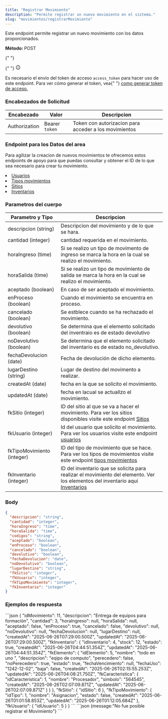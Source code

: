 ```yaml
---
title: "Registrar Movimiento"
description: "Permite registrar un nuevo movimiento en el sistema."
slug: "movimientos/registrarMovimiento"
---
```



Este endpoint permite registrar un nuevo movimiento con los datos proporcionados.

<p>
  <strong>Método: </strong>
  <span class="sl-badge caution small astro-avdet4wd">POST</span>
</p>

<Tabs>
  <TabItem label="Endpoint">
    <ApiEndpoint url={`${API_BASE_URL}/movimientos`} />
  </TabItem>
</Tabs>

<aside aria-label="Nota" class="starlight-aside starlight-aside--note">
  {" "}
  <p class="starlight-aside__title" aria-hidden="true">
    {" "}
    <svg
      aria-hidden="true"
      class="starlight-aside__icon astro-c6vsoqas"
      width="16"
      height="16"
      viewBox="0 0 24 24"
      fill="currentColor"
      style="--sl-icon-size: 1em;"
    >
      <path d="M12 11a1 1 0 0 0-1 1v4a1 1 0 0 0 2 0v-4a1 1 0 0 0-1-1Zm.38-3.92a1 1 0 0 0-.76 0 1 1 0 0 0-.33.21 1.15 1.15 0 0 0-.21.33 1 1 0 0 0 .21 1.09c.097.088.209.16.33.21A1 1 0 0 0 13 8a1.05 1.05 0 0 0-.29-.71 1 1 0 0 0-.33-.21ZM12 2a10 10 0 1 0 0 20 10 10 0 0 0 0-20Zm0 18a8 8 0 1 1 0-16.001A8 8 0 0 1 12 20Z"></path>
      Nota{" "}
    </svg>
  </p>
  Es necesario el envío del token de acceso <code>access_token</code> para hacer
  uso de este endpoint. Para ver cómo generar el token, vea{" "}
  <a href="/usuarios/login">como generar token de acceso.</a>
</aside>

<h3>Encabezados de Solicitud</h3>

| Encabezado    | Valor          | Descripcion                                           |
| ------------- | -------------- | ----------------------------------------------------- |
| Authorization | Bearer `token` | Token con autorizacion para acceder a los movimientos |

<h3>Endpoint para los Datos del area</h3>

Para agilizar la creacion de nuevos movimientos te ofrecemos estos endpoints de apoyo para que puedas consultar y obtener el ID de lo que sea necesario para crear tu movimiento.

<li>
  <a href="/usuarios/listarUsuarios">Usuarios</a>
</li>
<li>
  <a href="/tipos-movimiento/listarTipoMovimiento">Tipos movimientos</a>
</li>
<li>
  <a href="/sitios/listarSitios">Sitios</a>
</li>
<li>
  <a href="/inventario/listarInventarios">Inventarios</a>
</li>

<h3>Parametros del cuerpo</h3>

| Parametro y Tipo           | Descripcion                                                                                                                                                               |
| -------------------------- | ------------------------------------------------------------------------------------------------------------------------------------------------------------------------- |
| descripcion (string)       | Descripcion del movimiento y de lo que se hara.                                                                                                                           |
| cantidad (integer)         | cantidad requerida en el movimiento.                                                                                                                                      |
| horaIngreso (time)         | Si se realizo un tipo de movimento de ingreso se marca la hora en la cual se realizo el movimiento.                                                                       |
| horaSalida (time)          | Si se realizo un tipo de movimiento de salida se marca la hora en la cual se realizo el movimiento.                                                                       |
| aceptado (boolean)         | En caso de ser aceptado el movimiento.                                                                                                                                    |
| enProceso (boolean)        | Cuando el movimiento se encuentra en proceso.                                                                                                                             |
| cancelado (boolean)        | Se estblece cuando se ha rechazado el movimiento.                                                                                                                         |
| devolutivo (boolean)       | Se determina que el elemento solicitado del inventraio es de estado devolutivo                                                                                            |
| noDevolutivo (boolean)     | Se determina que el elemento solicitado del inventario es de estado no_devolutivo.                                                                                        |
| fechaDevolucion (date)     | Fecha de devolución de dicho elemento.                                                                                                                                    |
| lugarDestino (string)      | Lugar de destino del movimento a realizar.                                                                                                                                |
| createdAt (date)           | fecha en la que se solicito el movimiento.                                                                                                                                |
| updatedAt (date)           | fecha en lacual se actuallzo el movimiento.                                                                                                                               |
| fkSitio (integer)          | ID del sitio al que se va a hacer el movimiento. Para ver los sitios disponibles visite este endpoint <a href="/sitios/listarSitios">Sitios</a>                           |
| fkUsuario (integer)        | Id del usuario que solicito el movimiento. Para ver los usuarios visite este endpoint <a href="/usuarios/listarUsuarios">usuarios</a>                                     |
| fkTipoMovimiento (integer) | ID del tipo de movimiento que se hace. Para ver los tipos de movimientos visite este endpoint <a href="/tipos-movimiento/listarTipoMovimiento">tipos movimientos</a>      |
| fkInventario (integer)     | ID del inventario que se solicita para realizar el movimiento del elemento. Ver los elementos del inventario aqui <a href="/inventario/listarInventarios">Inventarios</a> |

### Body

```json
{
  "descripcion": "string",
  "cantidad": "integer",
  "horaIngreso": "time",
  "horaSalida": "time",
  "codigos": "string",
  "aceptado": "boolean",
  "enProceso": "boolean",
  "cancelado": "boolean",
  "devolutivo": "boolean",
  "fechaDevolucion": "date",
  "noDevolutivo": "boolean",
  "lugarDestino": "string",
  "fkSitio": "integer",
  "fkUsuario": "integer",
  "fkTipoMovimiento": "integer",
  "fkInventario": "integer"
}
```

<h3>Ejemplos de respuesta</h3>

<Tabs>
  <TabItem label="Status 201">
  ```json
  {
    "idMovimiento": 11,
    "descripcion": "Entrega de equipos para formación",
    "cantidad": 3,
    "horaIngreso": null,
    "horaSalida": null,
    "aceptado": false,
    "enProceso": true,
    "cancelado": false,
    "devolutivo": null,
    "noDevolutivo": null,
    "fechaDevolucion": null,
    "lugarDestino": null,
    "createdAt": "2025-06-26T07:29:00.500Z",
    "updatedAt": "2025-06-26T07:29:00.500Z",
    "fkInventario": {
        "idInventario": 4,
        "stock": 12,
        "estado": true,
        "createdAt": "2025-06-26T04:44:51.354Z",
        "updatedAt": "2025-06-26T04:44:51.354Z",
        "fkElemento": {
            "idElemento": 5,
            "nombre": "todo en uno ",
            "descripcion": "eqipo de computo",
            "perecedero": false,
            "noPerecedero": true,
            "estado": true,
            "fechaVencimiento": null,
            "fechaUso": "1242-12-02",
            "baja": false,
            "createdAt": "2025-06-26T02:15:55.253Z",
            "updatedAt": "2025-06-26T04:08:21.750Z",
            "fkCaracteristica": {
                "idCaracteristica": 1,
                "nombre": "Procesador",
                "simbolo": "564545",
                "createdAt": "2025-06-26T02:07:09.871Z",
                "updatedAt": "2025-06-26T02:07:09.871Z"
            }
        }
    },
    "fkSitio": {
        "idSitio": 6
    },
    "fkTipoMovimiento": {
        "idTipo": 1,
        "nombre": "Asignacion",
        "estado": false,
        "createdAt": "2025-06-26T01:01:58.853Z",
        "updatedAt": "2025-06-26T01:12:05.684Z"
    },
    "fkUsuario": {
        "idUsuario": 5
    }
}
  ```
  </TabItem>

  <TabItem label="Status 400">
  ```json
  {message:"No fue posible registrar el Movimiento"}
  ```
  </TabItem>
</Tabs>
